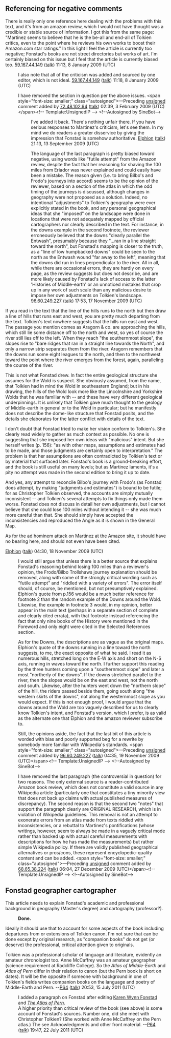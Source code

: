 <article id="6468269" title=Talk:The Atlas of Middle-earth>
	<talkpage id="6468269" title="Talk:The Atlas of Middle-earth">
{{WikiProject Maps|class=Stub|auto=Inherit|importance=Low|autoi=Yes}}
{{ME-project|class=Stub|importance=mid}}

== Referencing for negative comments ==

There is really only one reference here dealing with the problems with this text, and it's from an amazon review, which I would not have thought was a credible or stable source of information. I got this from the same page:
&quot;Martinez seems to believe that he is the be-all and end-all of Tolkien critics, even to the point where he reviews his own works to boost their Amazon.com star ratings.&quot;
In this light I feel the article is currently too negative; Fonstad's books are not street directories but works of art. I'm certainly biased on this issue but I feel that the article is currently biased too. [[Special:Contributions/59.167.44.149|59.167.44.149]] ([[User talk:59.167.44.149|talk]]) 11:13, 8 January 2009 (UTC)

:I also note that all of the criticism was added and sourced by one editor, which is not ideal. [[Special:Contributions/59.167.44.149|59.167.44.149]] ([[User talk:59.167.44.149|talk]]) 11:18, 8 January 2009 (UTC)

:I have removed the section in question per the above issues.  &lt;span style=&quot;font-size: smaller;&quot; class=&quot;autosigned&quot;&gt;—Preceding [[Wikipedia:Signatures|unsigned]] comment added by [[Special:Contributions/72.48.102.94|72.48.102.94]] ([[User talk:72.48.102.94|talk]]) 02:39, 3 February 2009 (UTC)&lt;/span&gt;&lt;!-- Template:UnsignedIP --&gt; &lt;!--Autosigned by SineBot--&gt;

::I've added it back.  There's nothing unfair there.  If you have serious responses to Martinez's criticism, let's see them. In my mind we do readers a greater disservice by giving the impression that Fonstad is somehow authoritative. [[User:Elphion|Elphion]] ([[User talk:Elphion|talk]]) 21:13, 13 September 2009 (UTC)

:::The language of the last paragraph is pretty biased toward negative, using words like &quot;futile attempt&quot; from the Amazon review, despite the fact that her reasoning for shaving the 100 miles from Eriador was never explained and could easily have been a mistake. The reason given (i.e. to bring Bilbo's and Frodo's journeys into accord) seems to be the opinion of the reviewer, based on a section of the atlas in which the odd timing of the journeys is discussed, although changes in geography were not proposed as a solution. Indeed, no intentional &quot;adjustments&quot; to Tolkien's geography were ever explicitly stated in the book, and any personal geographical ideas that she &quot;imposed&quot; on the landscape were done in locations that were not adequately mapped by official cartographers nor clearly described in the text. For instance, in the downs example in the second footnote, the reviewer erroneously believed that the downs &quot;clearly parallel the Entwash&quot;, presumably because they &quot;...ran in a line straight toward the north&quot;, but Fonstad's mapping is closer to the truth, as a &quot;line of low humpbacked downs&quot; could be seen to the north as the Entwash wound &quot;far away to the left&quot;, meaning that the downs did run in lines perpendicular to the river. All in all, while there are occasional errors, they are hardly on every page, as the review suggests but does not describe, and are more likely caused by Fonstad's lack of access to the latter 'Histories of Middle-earth' or an unnoticed mistakes that crop up in any work of such scale than any malicious desire to impose her own adjustments on Tolkien's landscape. [[Special:Contributions/96.60.249.227|96.60.249.227]] ([[User talk:96.60.249.227|talk]]) 17:53, 17 November 2009 (UTC)

If you read in the text that the line of the hills runs to the north but then draw a line of hills that runs east and west, you are pretty much departing from the text.  Tolkien's text nowhere suggests that the hills run east and west.  The passage you mention comes as Aragorn &amp; co. are approaching the hills, which still lie some distance off to the north and west, so yes of course the river still lies off to the left.  When they reach &quot;the southernmost slope&quot;, the slopes rise to &quot;bare ridges that ran in a straight line towards the North&quot;, and only a narrow strip separates them from the river.  Aragorn remembers that the downs run some eight leagues to the north, and then to the northwest toward the point where the river emerges from the forest, again, paralleling the course of the river.  

This is not what Fonstad drew.  In fact the entire geological structure she assumes for the Wold is suspect.  She obviously assumed, from the name, that Tolkien had in mind the Wold in southeastern England; but in his drawing, the hills of the Wold look more like the Lincolnshire and Yorkshire Wolds that he was familiar with -- and these have very different geological underpinnings.  It is unlikely that Tolkien gave much thought to the geology of Middle-earth in general or to the Wold in particular; but he manifestly does not describe the dome-like structure that Fonstad posits, and the details she elaborates for the latter conflict with details of the text.

I don't doubt that Fonstad tried to make her vision conform to Tolkien's.  She clearly read widely to gather as much context as possible.  No one is suggesting that she imposed her own ideas with &quot;malicious&quot; intent.  But she herself writes (p. 156):  &quot;as with other maps, assumptions and estimates had to be made, and those judgments are certainly open to interpretation.&quot;  The problem is that her assumptions are often contradicted by Tolkien's text or by material that surfaced later.  Fonstad's book is a ground-breaking effort, and the book is still useful on many levels; but as Martinez laments, it's a pity no attempt was made in the second edition to bring it up to date.

And yes, any attempt to reconcile Bilbo's journey with Frodo's (as Fonstad does attempt, by making &quot;judgments and estimates&quot;) is bound to be futile; for as Christopher Tolkien observed, the accounts are simply mutually inconsistent -- and Tolkien's several attempts to fix things only made them worse.  Fonstad does not discuss in detail her own adjustments, but I cannot believe that she could lose 100 miles without intending it -- she was much more careful than that.  She should simply have accepted the inconsistencies and reproduced the Angle as it is shown in the General Map.

As for the ad hominem attack on Martinez at the Amazon site, it should have no bearing here, and should not even have been cited.

[[User:Elphion|Elphion]] ([[User talk:Elphion|talk]]) 04:30, 18 November 2009 (UTC)

:I would still argue that unless there is a better source that explains Fonstad's reasoning behind losing 100 miles than a reviewer's opinion, the Frodo/Bilbo Trollshaws journey explanation should be removed, along with some of the strongly critical wording such as &quot;futile attempt&quot; and &quot;riddled with a variety of errors&quot;. The error itself should, of course, be mentioned, but not presumptively explained. Elphion's quote from p.156 would be a much better reference for footnote 2 than the random example of the Downs around the Wold. Likewise, the example in footnote 3 would, in my opinion, better appear in the main text (perhaps in a separate section of complete and clearly cited errata), with that footnote instead referencing the fact that only nine books of the History were mentioned in the Foreword and only eight were cited in the Selected References section.

:As for the Downs, the descriptions are as vague as the original maps. Elphion's quote of the downs running in a line toward the north suggests, to me, the exact opposite of what he said. I read it as numerous hills, stretched long on the E-W axis and short on the N-S axis, running in waves toward the north. I further support this reading by the three hunters coming upon a &quot;southernmost slope&quot; and later a most &quot;northerly of the downs&quot;. If the downs stretched parallel to the river, then the slopes would be on the east and west, not the north and south. Likewise, after the hunters went down the &quot;northern slope&quot; of the hill, the riders passed beside them, going south along &quot;the western skirts of the downs&quot;, not along the westernmost slope as you would expect. If this is not enough proof, I would argue that the downs around the Wold are too vaguely described for us to clearly know Tolkien's intent, and Fonstad's version, which I prefer, is as valid as the alternate one that Elphion and the amazon reviewer subscribe to.

:Still, the opinions aside, the fact that the last bit of this article is worded with bias and poorly supported beg for a rewrite by somebody more familiar with Wikipedia's standards.  &lt;span style=&quot;font-size: smaller;&quot; class=&quot;autosigned&quot;&gt;—Preceding [[Wikipedia:Signatures|unsigned]] comment added by [[Special:Contributions/96.60.249.227|96.60.249.227]] ([[User talk:96.60.249.227|talk]]) 04:35, 19 November 2009 (UTC)&lt;/span&gt;&lt;!-- Template:UnsignedIP --&gt; &lt;!--Autosigned by SineBot--&gt;

:I have removed the last paragraph (the controversial in question) for two reasons. The only external source is a reader-contributed Amazon book review, which does not constitute a valid source in any Wikipedia article (particularly one that constitutes a tiny minority view that does not back up claims with actual published measures of discrepancy). The second reason is that the second two &quot;notes&quot; that support the paragraph clearly are ORIGINAL RESEARCH, which is in violation of Wikipedia guidelines. This removal is not an attempt to exonerate errors from an atlas made from texts riddled with inconsistencies, or a rebuttal to Martinez's pontifications (whose writings, however, seem to always be made in a vaguely critical mode rather than backed up with actual careful measurements with descriptions for how he has made the measurements) but rather simple Wikipedia policy. If there are validly published geographical alternatives or pros/cons, these represent encyclopedic-quality content and can be added.  &lt;span style=&quot;font-size: smaller;&quot; class=&quot;autosigned&quot;&gt;—Preceding [[Wikipedia:Signatures|unsigned]] comment added by [[Special:Contributions/68.65.38.224|68.65.38.224]] ([[User talk:68.65.38.224|talk]]) 06:04, 27 December 2009 (UTC)&lt;/span&gt;&lt;!-- Template:UnsignedIP --&gt; &lt;!--Autosigned by SineBot--&gt;

== Fonstad geographer cartographer ==

This article needs to explain Fonstad's academic and professional background in geography (Master's degree) and cartography (professor?). 
:'''Done.'''
Ideally it should use that to account for some aspects of the book including departures from or extensions of Tolkien canon. I'm not sure that can be done except by original research, as &quot;companion books&quot; do not get (or deserve) the professional, critical attention given to originals.

Tolkien was a professional scholar of language and literature, evidently an amateur chronologist too. Anne McCaffrey was an amateur geographer (science requirement at Radcliffe College). So the ''Atlas of Middle-Earth'' and ''Atlas of Pern'' differ in their relation to canon (but the Pern book is short on dates). It will be the opposite if someone with background in one of Tolkien's fields writes companion books on the language and poetry of Middle-Earth and Pern. --[[User:P64|P64]] ([[User talk:P64|talk]]) 20:53, 15 July 2011 (UTC)
:I added a paragraph on Fonstad after editing [[Karen Wynn Fonstad]] and ''[[The Atlas of Pern]]''.
:A higher priority than critical review of the book (see above) is some account of Fonstad's sources. Number one, did she meet with Christopher Tolkien? (She worked with Anne McCaffrey on the Pern atlas.) The see Acknowledgments and other front material. --[[User:P64|P64]] ([[User talk:P64|talk]]) 19:47, 22 July 2011 (UTC)
	</talkpage>
</article>